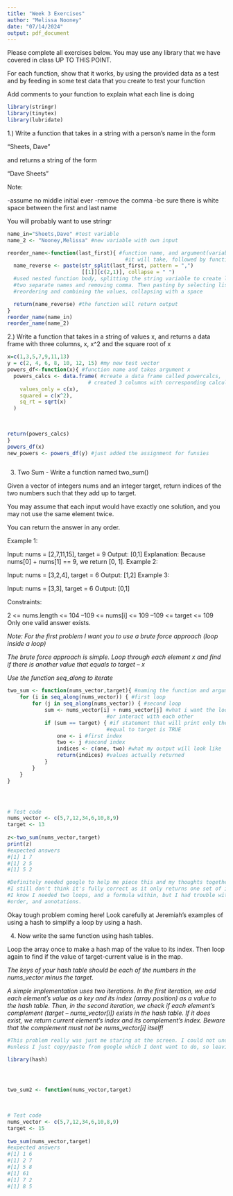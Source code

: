 ```yaml
---
title: "Week 3 Exercises"
author: "Melissa Nooney"
date: "07/14/2024"
output: pdf_document
---
```


Please complete all exercises below. You may use any library that we have covered in class UP TO THIS POINT. 

For each function,  show that it works, by using the provided data as a test
and by feeding in some test data that you create to test your function

Add comments to your function to explain what each line is doing
```r
library(stringr)
library(tinytex)
library(lubridate)
```


1.) Write a function that takes in a string with a person's name in the form

"Sheets, Dave"

and returns a string of the form

"Dave Sheets"

Note:

-assume no middle initial ever
-remove the comma
-be sure there is white space between the first and last name

You will probably want to use stringr

```R
name_in="Sheets,Dave" #test variable
name_2 <- "Nooney,Melissa" #new variable with own input

reorder_name<-function(last_first){ #function name, and argument(variable) 
                                      #it will take, followed by function body
  name_reverse <- paste(str_split(last_first, pattern = ",") 
                        [[1]][c(2,1)], collapse = " ")
  #used nested function body, splitting the string variable to create list of 
  #two separate names and removing comma. Then pasting by selecting list 1 and
  #reordering and combining the values, collapsing with a space

  return(name_reverse) #the function will return output
}
reorder_name(name_in)
reorder_name(name_2)


```



2.) Write a function that takes in a string of values x, and returns a data frame
with three columns,  x, x^2 and the square root of x

```R
x=c(1,3,5,7,9,11,13)
y = c(2, 4, 6, 8, 10, 12, 15) #my new test vector
powers_df<-function(x){ #function name and takes argument x
  powers_calcs <- data.frame( #create a data frame called powercalcs,
                          # created 3 columns with corresponding calculations
    values_only = c(x),
    squared = c(x^2),
    sq_rt = sqrt(x) 
  )
  
  

return(powers_calcs)
}
powers_df(x)
new_powers <- powers_df(y) #just added the assignment for funsies



```


3) Two Sum - Write a function named two_sum()

Given a vector of integers nums and an integer target, return indices of the two numbers such that they add up to target.

You may assume that each input would have exactly one solution, and you may not use the same element twice.

You can return the answer in any order.

Example 1:

Input: nums = [2,7,11,15], target = 9
Output: [0,1]
Explanation: Because nums[0] + nums[1] == 9, we return [0, 1].
Example 2:

Input: nums = [3,2,4], target = 6
Output: [1,2]
Example 3:

Input: nums = [3,3], target = 6
Output: [0,1]

Constraints:

2 <= nums.length <= 104
–109 <= nums[i] <= 109
–109 <= target <= 109
Only one valid answer exists.
 

*Note: For the first problem I want you to use a brute force approach (loop inside a loop)* 

*The brute force approach is simple. Loop through each element x and find if there is another value that equals to target – x*

*Use the function seq_along to iterate*

```r
two_sum <- function(nums_vector,target){ #naming the function and arguments it takes
    for (i in seq_along(nums_vector)) { #first loop
        for (j in seq_along(nums_vector)) { #second loop
            sum <- nums_vector[i] + nums_vector[j] #what i want the loops to do
                                #or interact with each other
            if (sum == target) { #if statement that will print only the sums if
                                #equal to target is TRUE
                one <- i #first index
                two <- j #second index
                indices <- c(one, two) #what my output will look like
                return(indices) #values actually returned
            }
        }
    }
}




# Test code
nums_vector <- c(5,7,12,34,6,10,8,9)
target <- 13
 
z<-two_sum(nums_vector,target)
print(z)
#expected answers
#[1] 1 7
#[1] 2 5
#[1] 5 2

#Definitely needed google to help me piece this and my thoughts together.
#I still don't think it's fully correct as it only returns one set of indices. 
#I know I needed two loops, and a formula within, but I had trouble with the
#order, and annotations. 

```

Okay tough problem coming here!  Look carefully at Jeremiah's examples of using
a hash to simplify a loop by using a hash.  

4) Now write the same function using hash tables.

Loop the array once to make a hash map of the value to its index. Then loop again to find if the value of target-current value is in the map.

*The keys of your hash table should be each of the numbers in the nums_vector minus the target. *

*A simple implementation uses two iterations. In the first iteration, we add each element's value as a key and its index (array position) as a value to the hash table. Then, in the second iteration, we check if each element's complement (target – nums_vector[i]) exists in the hash table. If it does exist, we return current element's index and its complement's index. Beware that the complement must not be nums_vector[i] itself!*

```r
#This problem really was just me staring at the screen. I could not understand
#unless I just copy/paste from google which I dont want to do, so leaving blank. 

library(hash)




two_sum2 <- function(nums_vector,target)
  
  

# Test code
nums_vector <- c(5,7,12,34,6,10,8,9)
target <- 15
 
two_sum(nums_vector,target)
#expected answers
#[1] 1 6
#[1] 2 7
#[1] 5 8
#[1] 61
#[1] 7 2
#[1] 8 5

```